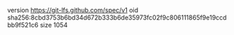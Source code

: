 version https://git-lfs.github.com/spec/v1
oid sha256:8cbd3753b6bd34d672b333b6de35973fc02f9c806111865f9e19ccdbb9f521c6
size 1054
